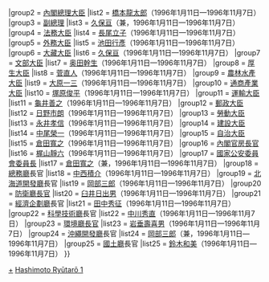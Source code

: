 {{Navbox
|name = 第一次橋本內閣
|title = [[第一次橋本內閣]]
|state = {{{state|collapsed}}}
|list1 = {{#ifeq:{{{1}}}|nocat||
{{Navbox with columns|child
|fullwidth = true
|colstyle = text-align: center; vertical-align: middle;
|oddcolstyle = background: #e9e9e9;
|evencolstyle = background: #f9f9f9;
|col1width = 20%
|col2width = 60%
|col3width = 20%
|col1 = [[村山內閣]]<br /><small>（[[:Template:村山內閣|模板]]）</small>
|col2 = （1996年1月11日—1996年11月7日）
|col3 = [[第二次橋本內閣]]<br /><small>（[[:Template:第二次橋本內閣|模板]]）</small>
}}
}}
|group2  = [[內閣總理大臣]]
|list2   = [[橋本龍太郎]]（1996年1月11日—1996年11月7日）
|group3  = [[副總理 (日本)|副總理]]
|list3   = [[久保亘]]（兼，1996年1月11日—1996年11月7日）
|group4  = [[法務大臣]]
|list4   = [[長尾立子]]（1996年1月11日—1996年11月7日）
|group5  = [[外務大臣 (日本)|外務大臣]]
|list5   = [[池田行彥]]（1996年1月11日—1996年11月7日）
|group6  = [[大藏大臣]]
|list6   = [[久保亘]]（1996年1月11日—1996年11月7日）
|group7  = [[文部大臣]]
|list7   = [[奥田幹生]]（1996年1月11日—1996年11月7日）
|group8  = [[厚生大臣]]
|list8   = [[菅直人]]（1996年1月11日—1996年11月7日）
|group9  = [[農林水產大臣]]
|list9   = [[大原一三]]（1996年1月11日—1996年11月7日）
|group10  = [[通商產業大臣]]
|list10   = [[塚原俊平]]（1996年1月11日—1996年11月7日）
|group11  = [[運輸大臣]]
|list11   = [[龜井善之]]（1996年1月11日—1996年11月7日）
|group12  = [[郵政大臣]]
|list12   = [[日野市朗]]（1996年1月11日—1996年11月7日）
|group13  = [[勞動大臣]]
|list13   = [[永井孝信]]（1996年1月11日—1996年11月7日）
|group14  = [[建設大臣]]
|list14   = [[中尾榮一]]（1996年1月11日—1996年11月7日）
|group15 = [[自治大臣]]
|list15  = [[倉田寬之]]（1996年1月11日—1996年11月7日）
|group16 = [[內閣官房長官]]
|list16  = [[梶山靜六]]（1996年1月11日—1996年11月7日）
|group17 = [[國家公安委員會委員長]]
|list17  = [[倉田寬之]]（兼，1996年1月11日—1996年11月7日）
|group18  = [[總務廳 (日本)|總務廳]]長官
|list18   = [[中西積介]]（1996年1月11日—1996年11月7日）
|group19  = [[北海道開發廳]]長官
|list19   = [[岡部三郎]]（1996年1月11日—1996年11月7日） 
|group20  = [[防衛廳長官]]
|list20   = [[臼井日出男]]（1996年1月11日—1996年11月7日） 
|group21  = [[經濟企劃廳]]長官
|list21   = [[田中秀征]]（1996年1月11日—1996年11月7日） 
|group22  = [[科學技術廳]]長官
|list22   = [[中川秀直]]（1996年1月11日—1996年11月7日）
|group23  = [[環境廳長官]]
|list23   = [[岩垂壽喜男]]（1996年1月11日—1996年11月7日）
|group24  = [[沖繩開發廳]]長官
|list24   = [[岡部三郎]]（兼，1996年1月11日—1996年11月7日） 
|group25  = [[國土廳]]長官
|list25   = [[鈴木和美]]（1996年1月11日—1996年11月7日）
}}
<noinclude>
[[Category:第一次橋本內閣閣僚|+]]
[[Category:日本內閣模板|Hashimoto Ryūtarō 1]]
</noinclude>